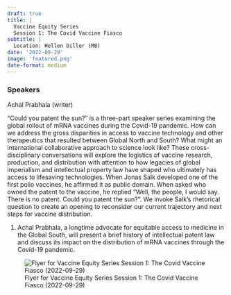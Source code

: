```yaml
---
draft: true 
title: |
  Vaccine Equity Series
  Session 1: The Covid Vaccine Fiasco
subtitle: |
  Location: Hellen Diller (MB)
date: '2022-09-29'
image: 'featured.png'
date-format: medium 
---
```



### Speakers  
Achal Prabhala (writer)

"Could you patent the sun?" is a three-part speaker series examining the global rollout of mRNA vaccines during the Covid-19 pandemic. How can we address the gross disparities in access to vaccine technology and other therapeutics that resulted between Global North and South? What might an international collaborative approach to science look like? These cross-disciplinary conversations will explore the logistics of vaccine research, production, and distribution with attention to how legacies of global imperialism and intellectual property law have shaped who ultimately has access to lifesaving technologies. When Jonas Salk developed one of the first polio vaccines, he affirmed it as public domain.  When asked who owned the patent to the vaccine, he replied “Well, the people, I would say. There is no patent. Could you patent the sun?”. We invoke Salk’s rhetorical question to create an opening to reconsider our current trajectory and next steps for vaccine distribution.

1) Achal Prabhala, a longtime advocate for equitable access to medicine in the Global South, will present a brief history of intellectual patent law and discuss its impact on the distribution of mRNA vaccines through the Covid-19 pandemic.

![Flyer for Vaccine Equity Series
Session 1: The Covid Vaccine Fiasco (2022-09-29)](featured.png){.lightbox}
